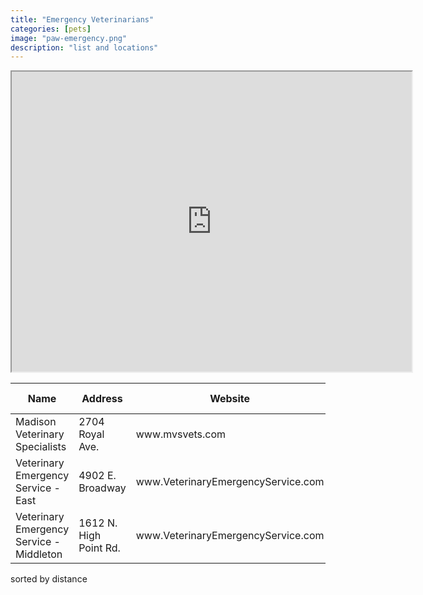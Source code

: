 ```yaml
---
title: "Emergency Veterinarians"
categories: [pets]
image: "paw-emergency.png"
description: "list and locations"
---
```


```{=html}
<iframe src="https://www.google.com/maps/d/embed?mid=1Iw1aPql8NXdyY9dwty8KiO0lsQyaS8w&ehbc=2E312F" width="640" height="480"></iframe>
```
| Name                                     | Address                | Website                            | Phone Number     |
|-------------------|------------------|------------------|------------------|
| Madison Veterinary Specialists           | 2704 Royal Ave.        | www.mvsvets.com                    | \(608\) 274-7772 |
| Veterinary Emergency Service - East      | 4902 E. Broadway       | www.VeterinaryEmergencyService.com | \(608\) 222-2455 |
| Veterinary Emergency Service - Middleton | 1612 N. High Point Rd. | www.VeterinaryEmergencyService.com | \(608\) 831-1101 |

```{=html}
<p class="text-info">sorted by distance</p>
```
